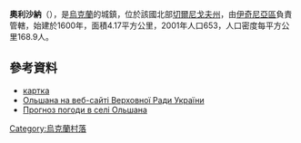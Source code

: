 {{coord|50|44|7|N|32|26|54|E|scale:100000|display=title}}

'''奧利沙納'''（{{lang-uk|Ольшана}}），是[[烏克蘭|烏克蘭]]的城鎮，位於該國北部[[切爾尼戈夫州|切爾尼戈夫州]]，由[[伊奇尼亞區|伊奇尼亞區]]負責管轄，始建於1600年，面積4.17平方公里，2001年人口653，人口密度每平方公里168.9人。

==參考資料==
*[http://w1.c1.rada.gov.ua/pls/z7503/A005?rdat1=23.11.2011&rf7571=42455 картка] {{Wayback|url=http://w1.c1.rada.gov.ua/pls/z7503/A005?rdat1=23.11.2011&rf7571=42455 |date=20171107031301 }}
* [http://w1.c1.rada.gov.ua/pls/z7503/A005?rdat1=23.11.2011&rf7571=42455 Ольшана на веб-сайті Верховної Ради України] {{Wayback|url=http://w1.c1.rada.gov.ua/pls/z7503/A005?rdat1=23.11.2011&rf7571=42455 |date=20171107031301 }}
* [http://weather.in.ua/ua/chernigovskaja/4068 Прогноз погоди в селі Ольшана] {{Wayback|url=http://weather.in.ua/ua/chernigovskaja/4068 |date=20111220140106 }}

{{Ukraine-geo-stub}}
[[Category:烏克蘭村落|Category:烏克蘭村落]]